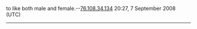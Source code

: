 to like both male and female.--[[Special:Contributions/76.108.34.134|76.108.34.134]] 20:27, 7 September 2008 (UTC)
----